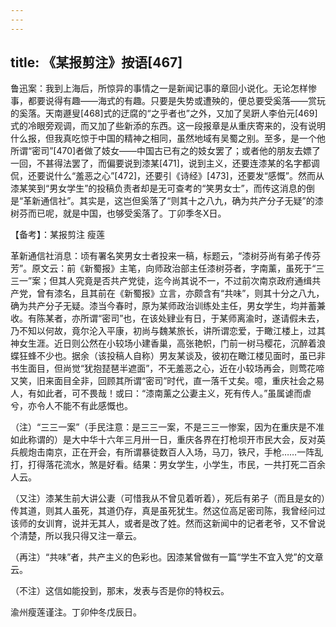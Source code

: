 ```yaml
---
---
---
```

title: 《某报剪注》按语[467]
---




鲁迅案：我到上海后，所惊异的事情之一是新闻记事的章回小说化。无论怎样惨事，都要说得有趣——海式的有趣。只要是失势或遭殃的，便总要受奚落——赏玩的奚落。天南遯叟[468]式的迂腐的“之乎者也”之外，又加了吴趼人李伯元[469]式的冷眼旁观调，而又加了些新添的东西。这一段报章是从重庆寄来的，没有说明什么报，但我真吃惊于中国的精神之相同，虽然地域有吴蜀之别。至多，是一个他所谓“密司”[470]者做了妓女——中国古已有之的妓女罢了；或者他的朋友去嫖了一回，不甚得法罢了，而偏要说到漆某[471]，说到主义，还要连漆某的名字都调侃，还要说什么“羞恶之心”[472]，还要引《诗经》[473]，还要发“感慨”。然而从漆某笑到“男女学生”的投稿负责者却是无可查考的“笑男女士”，而传这消息的倒是“革新通信社”。其实是，这岂但奚落了“则其十之八九，确为共产分子无疑”的漆树芬而已呢，就是中国，也够受奚落了。丁卯季冬X日。





【备考】：某报剪注 瘦莲




革新通信社消息：顷有署名笑男女士者投来一稿，标题云，“漆树芬尚有弟子传芬芳”。原文云：前《新蜀报》主笔，向师政治部主任漆树芬者，字南薰，虽死于“三三一”案；但其人究竟是否共产党徒，迄今尚其说不一，不过前次南京政府通缉共产党，曾有漆名，且其前在《新蜀报》立言，亦颇含有“共味”，则其十分之八九，确为共产分子无疑。漆当今春时，原为某师政治训练处主任，男女学生，均并蓄兼收。有陈某者，亦所谓“密司”也，在该处肄业有日，于某师离渝时，遂请假未去，乃不知以何故，竟尔沦入平康，初尚与魏某旅长，讲所谓恋爱，于瞰江楼上，过其神女生涯。近日则公然在小较场小建香巢，高张艳帜，门前一树马樱花，沉醉着浪蝶狂蜂不少也。据余（该投稿人自称）男友某谈及，彼初在瞰江楼见面时，虽已非书生面目，但尚觉“犹抱琵琶半遮面”，不无羞恶之心，近在小较场再会，则莺花啼又笑，旧来面目全非，回顾其所谓“密司”时代，直一落千丈矣。噫，重庆社会之易人，有如此者，可不畏哉！或曰：“漆南薰之公妻主义，死有传人。”虽属谑而虐兮，亦令人不能不有此感慨也。

（注）“三三一案”（手民注意：是三三一案，不是三三一惨案，因为在重庆是不准如此称谓的）是大中华十六年三月卅一日，重庆各界在打枪坝开市民大会，反对英兵舰炮击南京，正在开会，有所谓暴徒数百人入场，马刀，铁尺，手枪……一阵乱打，打得落花流水，煞是好看。结果：男女学生，小学生，市民，一共打死二百余人云。

（又注）漆某生前大讲公妻（可惜我从不曾见着听着），死后有弟子（而且是女的）传其道，则其人虽死，其道仍存，真是虽死犹生。然这位高足密司陈，我曾经问过该师的女训育，说并无其人，或者是改了姓。然而这新闻中的记者老爷，又不曾说个清楚，所以我只得又注一章云。

（再注）“共味”者，共产主义的色彩也。因漆某曾做有一篇“学生不宜入党”的文章云。

（不注）这信如能投到，那末，发表与否是你的特权云。

渝州瘦莲谨注。丁卯仲冬戊辰日。